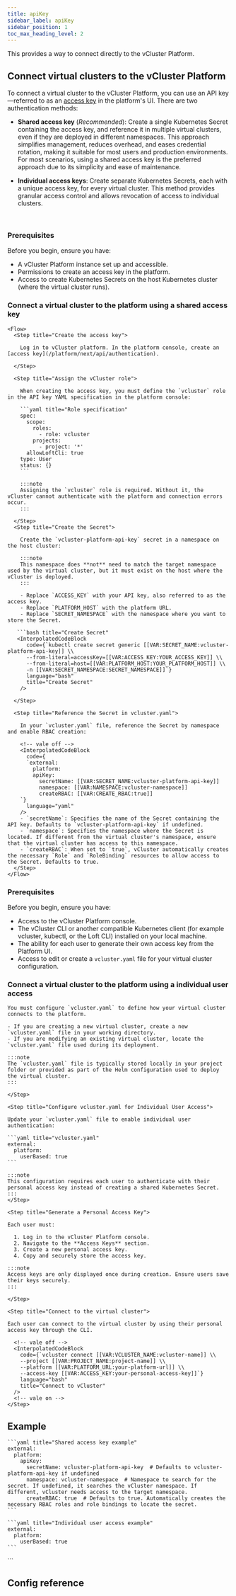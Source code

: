 ```yaml
---
title: apiKey
sidebar_label: apiKey
sidebar_position: 1
toc_max_heading_level: 2
---
```





<ProAdmonition/>

<!--vale off-->

This provides a way to connect directly to the vCluster Platform.

## Connect virtual clusters to the vCluster Platform 

To connect a virtual cluster to the vCluster Platform, you can use an API key—referred to as an [access key](/platform/next/api/authentication) in the platform's UI. There are two authentication methods:

- **Shared access key** (_Recommended_): Create a single Kubernetes Secret containing the access key, and reference it in multiple virtual clusters, even if they are deployed in different namespaces. This approach simplifies management, reduces overhead, and eases credential rotation, making it suitable for most users and production environments. For most scenarios, using a shared access key is the preferred approach due to its simplicity and ease of maintenance.

- **Individual access keys**: Create separate Kubernetes Secrets, each with a unique access key, for every virtual cluster. This method provides granular access control and allows revocation of access to individual clusters.


<br />

<Tabs>
  <TabItem value="shared" label="Shared access key" default>
    
  ### Prerequisites

  Before you begin, ensure you have: 

  - A vCluster Platform instance set up and accessible.
  - Permissions to create an access key in the platform.
  - Access to create Kubernetes Secrets on the host Kubernetes cluster (where the virtual cluster runs).
    
  ### Connect a virtual cluster to the platform using a shared access key

    <Flow>
      <Step title="Create the access key">
        
        Log in to vCluster platform. In the platform console, create an [access key](/platform/next/api/authentication). 
        
      </Step>

      <Step title="Assign the vCluster role">

        When creating the access key, you must define the `vcluster` role in the API key YAML specification in the platform console:

        ```yaml title="Role specification"
        spec:
          scope:
            roles:
              - role: vcluster
            projects:
              - project: '*'
          allowLoftCli: true
        type: User
        status: {}
        ```

        :::note
        Assigning the `vcluster` role is required. Without it, the vCluster cannot authenticate with the platform and connection errors occur.
        :::

      </Step>
      <Step title="Create the Secret">
        
        Create the `vcluster-platform-api-key` secret in a namespace on the host cluster: 
        
        :::note
        This namespace does **not** need to match the target namespace used by the virtual cluster, but it must exist on the host where the vCluster is deployed.
        :::

        - Replace `ACCESS_KEY` with your API key, also referred to as the access key.
        - Replace `PLATFORM_HOST` with the platform URL.
        - Replace `SECRET_NAMESPACE` with the namespace where you want to store the Secret.

       ```bash title="Create Secret"
       <InterpolatedCodeBlock
          code={`kubectl create secret generic [[VAR:SECRET_NAME:vcluster-platform-api-key]] \\
          --from-literal=accessKey=[[VAR:ACCESS_KEY:YOUR_ACCESS_KEY]] \\
          --from-literal=host=[[VAR:PLATFORM_HOST:YOUR_PLATFORM_HOST]] \\
          -n [[VAR:SECRET_NAMESPACE:SECRET_NAMESPACE]]`}
          language="bash"
          title="Create Secret"
        />

      </Step>
      
      <Step title="Reference the Secret in vcluster.yaml">
        
        In your `vcluster.yaml` file, reference the Secret by namespace and enable RBAC creation:
        
        <!-- vale off -->
        <InterpolatedCodeBlock
          code={
          `external:
            platform:
            apiKey:
              secretName: [[VAR:SECRET_NAME:vcluster-platform-api-key]]
              namespace: [[VAR:NAMESPACE:vcluster-namespace]]
              createRBAC: [[VAR:CREATE_RBAC:true]]
        `}
          language="yaml"
        />
        - `secretName`: Specifies the name of the Secret containing the API key. Defaults to `vcluster-platform-api-key` if undefined.
        - `namespace`: Specifies the namespace where the Secret is located. If different from the virtual cluster's namespace, ensure that the virtual cluster has access to this namespace.
        - `createRBAC`: When set to `true`, vCluster automatically creates the necessary `Role` and `RoleBinding` resources to allow access to the Secret. Defaults to true.
      </Step>
    </Flow>
  </TabItem>
  
  <TabItem value="individual" label="Individual user access">

  ### Prerequisites

  Before you begin, ensure you have: 

  - Access to the vCluster Platform console.
  - The vCluster CLI or another compatible Kubernetes client (for example vcluster, kubectl, or the Loft CLI) installed on your local machine.
  - The ability for each user to generate their own access key from the Platform UI.
  - Access to edit or create a `vcluster.yaml` file for your virtual cluster configuration.
    
  ### Connect a virtual cluster to the platform using a individual user access

  <Flow>
    <Step title="Locate or Create the vcluster.yaml File">

    You must configure `vcluster.yaml` to define how your virtual cluster connects to the platform.

    - If you are creating a new virtual cluster, create a new `vcluster.yaml` file in your working directory.
    - If you are modifying an existing virtual cluster, locate the `vcluster.yaml` file used during its deployment.

    :::note
    The `vcluster.yaml` file is typically stored locally in your project folder or provided as part of the Helm configuration used to deploy the virtual cluster.
    :::

    </Step>

    <Step title="Configure vcluster.yaml for Individual User Access">

    Update your `vcluster.yaml` file to enable individual user authentication:

    ```yaml title="vcluster.yaml"
    external:
      platform:
        userBased: true
    ```

    :::note
    This configuration requires each user to authenticate with their personal access key instead of creating a shared Kubernetes Secret.
    :::
    </Step>

    <Step title="Generate a Personal Access Key">

    Each user must:

      1. Log in to the vCluster Platform console.
      2. Navigate to the **Access Keys** section.
      3. Create a new personal access key.
      4. Copy and securely store the access key.

    :::note
    Access keys are only displayed once during creation. Ensure users save their keys securely.
    :::

    </Step>

    <Step title="Connect to the virtual cluster">

    Each user can connect to the virtual cluster by using their personal access key through the CLI.

      <!-- vale off -->
      <InterpolatedCodeBlock
        code={`vcluster connect [[VAR:VCLUSTER_NAME:vcluster-name]] \\
        --project [[VAR:PROJECT_NAME:project-name]] \\
        --platform [[VAR:PLATFORM_URL:your-platform-url]] \\
        --access-key [[VAR:ACCESS_KEY:your-personal-access-key]]`}
        language="bash"
        title="Connect to vCluster"
      />
      <!-- vale on -->
    </Step>
  </Flow>
 </TabItem>
</Tabs>


## Example

<Tabs>
  <TabItem value="shared" label="Shared access key" default>
  
    ```yaml title="Shared access key example"
    external:
      platform:
        apiKey:
          secretName: vcluster-platform-api-key  # Defaults to vcluster-platform-api-key if undefined
          namespace: vcluster-namespace  # Namespace to search for the secret. If undefined, it searches the vCluster namespace. If different, vCluster needs access to the target namespace.
          createRBAC: true  # Defaults to true. Automatically creates the necessary RBAC roles and role bindings to locate the secret.
    ```
  </TabItem>

  <TabItem value="individual" label="Individual user access">

    ```yaml title="Individual user access example"
    external:
      platform:
        userBased: true
    ```

  </TabItem>
</Tabs>
```


## Config reference

<ApiKey />
